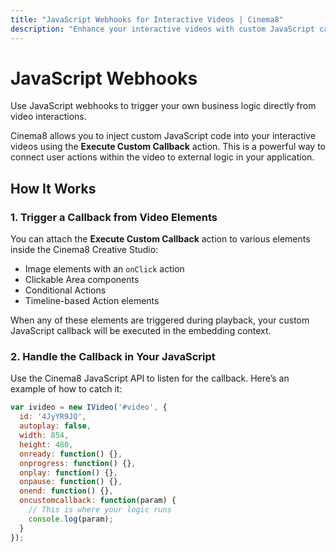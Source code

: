 ```yaml
---
title: "JavaScript Webhooks for Interactive Videos | Cinema8"
description: "Enhance your interactive videos with custom JavaScript callbacks using Cinema8’s Execute Custom Callback feature."
---
```



# JavaScript Webhooks

<Callout type="info">
Use JavaScript webhooks to trigger your own business logic directly from video interactions.
</Callout>

Cinema8 allows you to inject custom JavaScript code into your interactive videos using the **Execute Custom Callback** action. This is a powerful way to connect user actions within the video to external logic in your application.

## How It Works

### 1. Trigger a Callback from Video Elements

You can attach the **Execute Custom Callback** action to various elements inside the Cinema8 Creative Studio:

- Image elements with an `onClick` action
- Clickable Area components
- Conditional Actions
- Timeline-based Action elements

When any of these elements are triggered during playback, your custom JavaScript callback will be executed in the embedding context.

### 2. Handle the Callback in Your JavaScript

Use the Cinema8 JavaScript API to listen for the callback. Here’s an example of how to catch it:

```js filename="example.js"
var ivideo = new IVideo('#video', {
  id: '4JyYR9JQ',
  autoplay: false,
  width: 854,
  height: 480,
  onready: function() {},
  onprogress: function() {},
  onplay: function() {},
  onpause: function() {},
  onend: function() {},
  oncustomcallback: function(param) {
    // This is where your logic runs
    console.log(param);
  }
});
